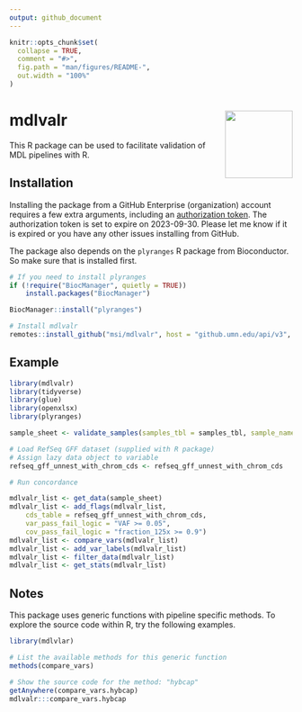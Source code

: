 ```yaml
---
output: github_document
---
```


<!-- README.md is generated from README.Rmd. Please edit that file -->

```r
knitr::opts_chunk$set(
  collapse = TRUE,
  comment = "#>",
  fig.path = "man/figures/README-",
  out.width = "100%"
)
```

# mdlvalr <img src="man/figures/logo.png" align="right" alt="" width="120" /> 

This R package can be used to facilitate validation of MDL pipelines with R.

## Installation

Installing the package from a GitHub Enterprise (organization) account requires a few extra arguments, including an [authorization token](https://docs.github.com/en/enterprise-server@3.2/authentication/keeping-your-account-and-data-secure/creating-a-personal-access-token). The authorization token is set to expire on 2023-09-30. Please let me know if it is expired or you have any other issues installing from GitHub. 

The package also depends on the `plyranges` R package from Bioconductor. So make sure that is installed first.

```r
# If you need to install plyranges
if (!require("BiocManager", quietly = TRUE))
    install.packages("BiocManager")

BiocManager::install("plyranges")

# Install mdlvalr
remotes::install_github("msi/mdlvalr", host = "github.umn.edu/api/v3", auth_token = "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")
```

## Example

```r
library(mdlvalr)
library(tidyverse)
library(glue)
library(openxlsx)
library(plyranges)

sample_sheet <- validate_samples(samples_tbl = samples_tbl, sample_name = "sample_name", sample_group = "sample_name_short", comparison_group = "group", var_path = "filtered_path", cov_path = "coverage_path", pipeline = "hybcap")

# Load RefSeq GFF dataset (supplied with R package)
# Assign lazy data object to variable
refseq_gff_unnest_with_chrom_cds <- refseq_gff_unnest_with_chrom_cds 

# Run concordance

mdlvalr_list <- get_data(sample_sheet)
mdlvalr_list <- add_flags(mdlvalr_list,
    cds_table = refseq_gff_unnest_with_chrom_cds,
    var_pass_fail_logic = "VAF >= 0.05",
    cov_pass_fail_logic = "fraction_125x >= 0.9")
mdlvalr_list <- compare_vars(mdlvalr_list)
mdlvalr_list <- add_var_labels(mdlvalr_list)
mdlvalr_list <- filter_data(mdlvalr_list)
mdlvalr_list <- get_stats(mdlvalr_list)
```



## Notes

This package uses generic functions with pipeline specific methods. To explore the source code within R, try the following examples.

```r
library(mdlvlar)

# List the available methods for this generic function
methods(compare_vars)

# Show the source code for the method: "hybcap"
getAnywhere(compare_vars.hybcap)
mdlvalr:::compare_vars.hybcap
```
